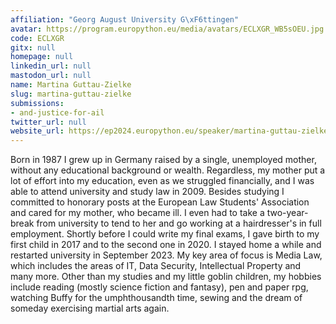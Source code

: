 ```yaml
---
affiliation: "Georg August University G\xF6ttingen"
avatar: https://program.europython.eu/media/avatars/ECLXGR_WB5sOEU.jpg
code: ECLXGR
gitx: null
homepage: null
linkedin_url: null
mastodon_url: null
name: Martina Guttau-Zielke
slug: martina-guttau-zielke
submissions:
- and-justice-for-ail
twitter_url: null
website_url: https://ep2024.europython.eu/speaker/martina-guttau-zielke
---
```


Born in 1987 I grew up in Germany raised by a single, unemployed mother, without any educational background or wealth.
Regardless, my mother put a lot of effort into my education, even as we struggled financially, and I was able to attend university and study law in 2009.
Besides studying I committed to honorary posts at the European Law Students' Association and cared for my mother, who became ill. I even had to take a two-year-break from university to tend to her and go working at a hairdresser's in full employment.
Shortly before I could write my final exams, I gave birth to my first child in 2017 and to the second one in 2020. I stayed home a while and restarted university in September 2023.
My key area of focus is Media Law, which includes the areas of IT, Data Security, Intellectual Property and many more.
Other than my studies and my little goblin children, my hobbies include reading (mostly science fiction and fantasy), pen and paper rpg, watching Buffy for the umphthousandth time, sewing and the dream of someday exercising martial arts again.
